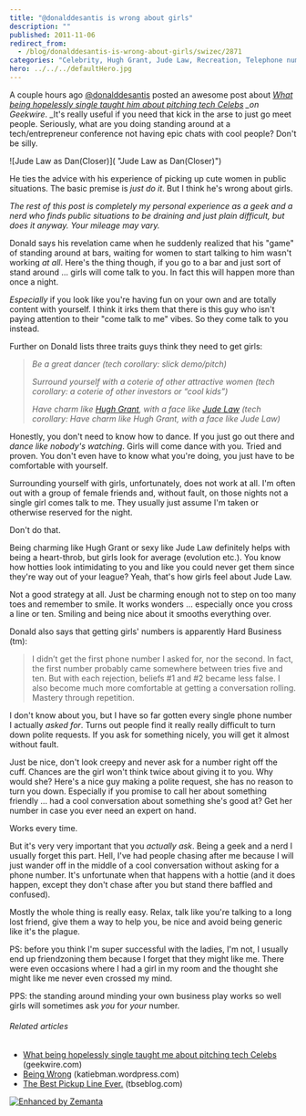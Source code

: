 ```yaml
---
title: "@donalddesantis is wrong about girls"
description: ""
published: 2011-11-06
redirect_from:
  - /blog/donalddesantis-is-wrong-about-girls/swizec/2871
categories: "Celebrity, Hugh Grant, Jude Law, Recreation, Telephone number, Uncategorized"
hero: ../../../defaultHero.jpg
---
```


A couple hours ago [@donalddesantis](https://twitter.com/#!/donalddesantis) posted an awesome post about _[What being hopelessly single taught him about pitching tech Celebs](http://www.geekwire.com/2011/hopelessly-single-taught-pitching-tech-celebs) \_on Geekwire_. \_It's really useful if you need that kick in the arse to just go meet people. Seriously, what are you doing standing around at a tech/entrepreneur conference not having epic chats with cool people? Don't be silly.

![Jude Law as Dan(Closer)]\( "Jude Law as Dan(Closer)")

He ties the advice with his experience of picking up cute women in public situations. The basic premise is _just do it_. But I think he's wrong about girls.

_The rest of this post is completely my personal experience as a geek and a nerd who finds public situations to be draining and just plain difficult, but does it anyway. Your mileage may vary._

Donald says his revelation came when he suddenly realized that his "game" of standing around at bars, waiting for women to start talking to him wasn't working _at all_. Here's the thing though, if you go to a bar and just sort of stand around ... girls will come talk to you. In fact this will happen more than once a night.

_Especially_ if you look like you're having fun on your own and are totally content with yourself. I think it irks them that there is this guy who isn't paying attention to their "come talk to me" vibes. So they come talk to you instead.

Further on Donald lists three traits guys think they need to get girls:

> _Be a great dancer (tech corollary: slick demo/pitch)_
>
> _Surround yourself with a coterie of other attractive women (tech corollary: a coterie of other investors or “cool kids”)_
>
> _Have charm like [Hugh Grant](http://www.rottentomatoes.com/celebrity/hugh_grant "Hugh Grant"), with a face like [Jude Law](http://www.rottentomatoes.com/celebrity/jude_law "Jude Law") (tech corollary: Have charm like Hugh Grant, with a face like Jude Law)_

Honestly, you don't need to know how to dance. If you just go out there and _dance like nobody's watching_. Girls will come dance with you. Tried and proven. You don't even have to know what you're doing, you just have to be comfortable with yourself.

Surrounding yourself with girls, unfortunately, does not work at all. I'm often out with a group of female friends and, without fault, on those nights not a single girl comes talk to me. They usually just assume I'm taken or otherwise reserved for the night.

Don't do that.

Being charming like Hugh Grant or sexy like Jude Law definitely helps with being a heart-throb, but girls look for average (evolution etc.). You know how hotties look intimidating to you and like you could never get them since they're way out of your league? Yeah, that's how girls feel about Jude Law.

Not a good strategy at all. Just be charming enough not to step on too many toes and remember to smile. It works wonders ... especially once you cross a line or ten. Smiling and being nice about it smooths everything over.

Donald also says that getting girls' numbers is apparently Hard Business (tm):

> I didn’t get the first phone number I asked for, nor the second. In fact, the first number probably came somewhere between tries five and ten. But with each rejection, beliefs #1 and #2 became less false. I also become much more comfortable at getting a conversation rolling. Mastery through repetition.

I don't know about you, but I have so far gotten every single phone number I actually _asked for_. Turns out people find it really really difficult to turn down polite requests. If you ask for something nicely, you will get it almost without fault.

Just be nice, don't look creepy and never ask for a number right off the cuff. Chances are the girl won't think twice about giving it to you. Why would she? Here's a nice guy making a polite request, she has no reason to turn you down. Especially if you promise to call her about something friendly ... had a cool conversation about something she's good at? Get her number in case you ever need an expert on hand.

Works every time.

But it's very very important that you _actually ask_. Being a geek and a nerd I usually forget this part. Hell, I've had people chasing after me because I will just wander off in the middle of a cool conversation without asking for a phone number. It's unfortunate when that happens with a hottie (and it does happen, except they don't chase after you but stand there baffled and confused).

Mostly the whole thing is really easy. Relax, talk like you're talking to a long lost friend, give them a way to help you, be nice and avoid being generic like it's the plague.

PS: before you think I'm super successful with the ladies, I'm not, I usually end up friendzoning them because I forget that they might like me. There were even occasions where I had a girl in my room and the thought she might like me never even crossed my mind.

PPS: the standing around minding your own business play works so well girls will sometimes ask _you_ for _your_ number.

###### Related articles

- [What being hopelessly single taught me about pitching tech Celebs](http://www.geekwire.com/2011/hopelessly-single-taught-pitching-tech-celebs) (geekwire.com)
- [Being Wrong](http://katiebman.wordpress.com/2011/11/05/being-wrong/) (katiebman.wordpress.com)
- [The Best Pickup Line Ever.](http://www.tbseblog.com/2011/11/02/the-best-pickup-line-ever/) (tbseblog.com)

[![Enhanced by Zemanta](https://img.zemanta.com/zemified_e.png?x-id=c96c2d1c-fd76-4689-9f9b-3a3d8d4d31dd)](http://www.zemanta.com/ "Enhanced by Zemanta")
